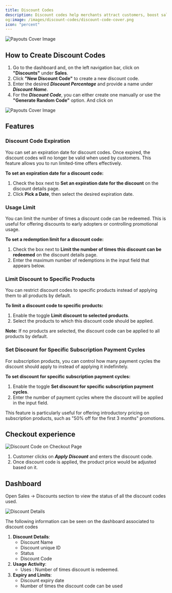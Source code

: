 ```yaml
---
title: Discount Codes
description: Discount codes help merchants attract customers, boost sales, and improve retention by offering promotional discounts. Merchants can create and manage these codes via the dashboard, allowing customers to apply them during checkout for reduced prices.
og:image: /images/discount-codes/discount-code-cover.png
icon: "percent"
---
```


<Frame>
    <img src="/images/discount-codes/discount-code-cover.png" alt="Payouts Cover Image"/>
</Frame>

## **How to Create Discount Codes**

1. Go to the dashboard and, on the left navigation bar, click on **"Discounts"** under **Sales**.
2. Click **"New Discount Code"** to create a new discount code.
3. Enter the desired ***Discount Percentage*** and provide a name under ***Discount Name***.
4. For the ***Discount Code***, you can either create one manually or use the **"Generate Random Code"** option. And click on

<Frame>
    <img src="/images/discount-codes/discount-create.png" alt="Payouts Cover Image"/>
</Frame>

## Features

### Discount Code Expiration

You can set an expiration date for discount codes. Once expired, the discount codes will no longer be valid when used by customers. This feature allows you to run limited-time offers effectively.

**To set an expiration date for a discount code:**

1. Check the box next to **Set an expiration date for the discount** on the discount details page.
2. Click **Pick a Date**, then select the desired expiration date.

### Usage Limit

You can limit the number of times a discount code can be redeemed. This is useful for offering discounts to early adopters or controlling promotional usage.

**To set a redemption limit for a discount code:**

1. Check the box next to **Limit the number of times this discount can be redeemed** on the discount details page.
2. Enter the maximum number of redemptions in the input field that appears below.

### Limit Discount to Specific Products

You can restrict discount codes to specific products instead of applying them to all products by default.

**To limit a discount code to specific products:**

1. Enable the toggle **Limit discount to selected products**.
2. Select the products to which this discount code should be applied.

**Note:** If no products are selected, the discount code can be applied to all products by default.

### Set Discount for Specific Subscription Payment Cycles

For subscription products, you can control how many payment cycles the discount should apply to instead of applying it indefinitely.

**To set discount for specific subscription payment cycles:**

1. Enable the toggle **Set discount for specific subscription payment cycles**.
2. Enter the number of payment cycles where the discount will be applied in the input field.

<Tip>
This feature is particularly useful for offering introductory pricing on subscription products, such as "50% off for the first 3 months" promotions.
</Tip>

## Checkout experience

<img src="/images/discount-codes/discount-on-checkout.png" alt="Discount Code on Checkout Page"/>

1. Customer clicks on ***Apply Discount*** and enters the discount code.
2. Once discount code is applied, the product price would be adjusted based on it.

## Dashboard

Open Sales → Discounts section to view the status of all the discount codes used.

<img src="/images/discount-codes/discount-details.png" alt="Discount Details"/>

The following information can be seen on the dashboard associated to discount codes

1. **Discount Details**:
    - Discount Name
    - Discount unique ID
    - Status
    - Discount Code
2. **Usage Activity**:
    - Uses : Number of times discount is redeemed.
3. **Expiry and Limits**:
    - Discount expiry date
    - Number of times the discount code can be used